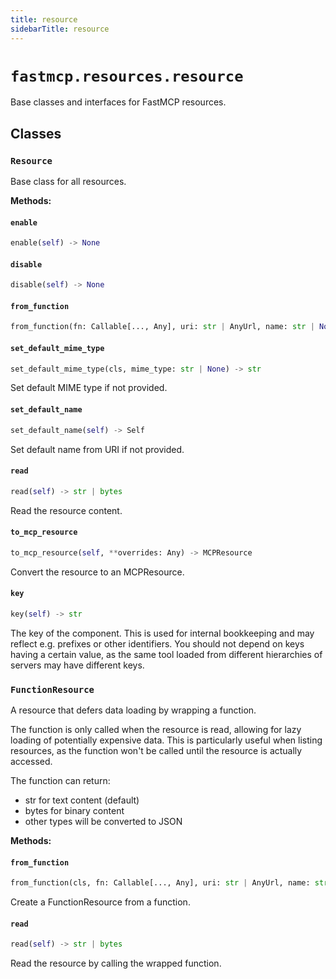 ```yaml
---
title: resource
sidebarTitle: resource
---
```


# `fastmcp.resources.resource`


Base classes and interfaces for FastMCP resources.

## Classes

### `Resource` <sup><a href="https://github.com/jlowin/fastmcp/blob/main/src/fastmcp/resources/resource.py#L34" target="_blank"><Icon icon="github" style="width: 14px; height: 14px;" /></a></sup>


Base class for all resources.


**Methods:**

#### `enable` <sup><a href="https://github.com/jlowin/fastmcp/blob/main/src/fastmcp/resources/resource.py#L53" target="_blank"><Icon icon="github" style="width: 14px; height: 14px;" /></a></sup>

```python
enable(self) -> None
```

#### `disable` <sup><a href="https://github.com/jlowin/fastmcp/blob/main/src/fastmcp/resources/resource.py#L61" target="_blank"><Icon icon="github" style="width: 14px; height: 14px;" /></a></sup>

```python
disable(self) -> None
```

#### `from_function` <sup><a href="https://github.com/jlowin/fastmcp/blob/main/src/fastmcp/resources/resource.py#L70" target="_blank"><Icon icon="github" style="width: 14px; height: 14px;" /></a></sup>

```python
from_function(fn: Callable[..., Any], uri: str | AnyUrl, name: str | None = None, title: str | None = None, description: str | None = None, mime_type: str | None = None, tags: set[str] | None = None, enabled: bool | None = None, annotations: Annotations | None = None, meta: dict[str, Any] | None = None) -> FunctionResource
```

#### `set_default_mime_type` <sup><a href="https://github.com/jlowin/fastmcp/blob/main/src/fastmcp/resources/resource.py#L97" target="_blank"><Icon icon="github" style="width: 14px; height: 14px;" /></a></sup>

```python
set_default_mime_type(cls, mime_type: str | None) -> str
```

Set default MIME type if not provided.


#### `set_default_name` <sup><a href="https://github.com/jlowin/fastmcp/blob/main/src/fastmcp/resources/resource.py#L104" target="_blank"><Icon icon="github" style="width: 14px; height: 14px;" /></a></sup>

```python
set_default_name(self) -> Self
```

Set default name from URI if not provided.


#### `read` <sup><a href="https://github.com/jlowin/fastmcp/blob/main/src/fastmcp/resources/resource.py#L115" target="_blank"><Icon icon="github" style="width: 14px; height: 14px;" /></a></sup>

```python
read(self) -> str | bytes
```

Read the resource content.


#### `to_mcp_resource` <sup><a href="https://github.com/jlowin/fastmcp/blob/main/src/fastmcp/resources/resource.py#L119" target="_blank"><Icon icon="github" style="width: 14px; height: 14px;" /></a></sup>

```python
to_mcp_resource(self, **overrides: Any) -> MCPResource
```

Convert the resource to an MCPResource.


#### `key` <sup><a href="https://github.com/jlowin/fastmcp/blob/main/src/fastmcp/resources/resource.py#L143" target="_blank"><Icon icon="github" style="width: 14px; height: 14px;" /></a></sup>

```python
key(self) -> str
```

The key of the component. This is used for internal bookkeeping
and may reflect e.g. prefixes or other identifiers. You should not depend on
keys having a certain value, as the same tool loaded from different
hierarchies of servers may have different keys.


### `FunctionResource` <sup><a href="https://github.com/jlowin/fastmcp/blob/main/src/fastmcp/resources/resource.py#L153" target="_blank"><Icon icon="github" style="width: 14px; height: 14px;" /></a></sup>


A resource that defers data loading by wrapping a function.

The function is only called when the resource is read, allowing for lazy loading
of potentially expensive data. This is particularly useful when listing resources,
as the function won't be called until the resource is actually accessed.

The function can return:
- str for text content (default)
- bytes for binary content
- other types will be converted to JSON


**Methods:**

#### `from_function` <sup><a href="https://github.com/jlowin/fastmcp/blob/main/src/fastmcp/resources/resource.py#L169" target="_blank"><Icon icon="github" style="width: 14px; height: 14px;" /></a></sup>

```python
from_function(cls, fn: Callable[..., Any], uri: str | AnyUrl, name: str | None = None, title: str | None = None, description: str | None = None, mime_type: str | None = None, tags: set[str] | None = None, enabled: bool | None = None, annotations: Annotations | None = None, meta: dict[str, Any] | None = None) -> FunctionResource
```

Create a FunctionResource from a function.


#### `read` <sup><a href="https://github.com/jlowin/fastmcp/blob/main/src/fastmcp/resources/resource.py#L198" target="_blank"><Icon icon="github" style="width: 14px; height: 14px;" /></a></sup>

```python
read(self) -> str | bytes
```

Read the resource by calling the wrapped function.

